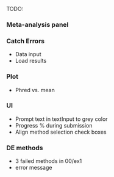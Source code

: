 TODO:

### Meta-analysis panel


### Catch Errors

  - Data input
  - Load results
  
### Plot

  - Phred vs. mean
  
### UI

  - Prompt text in textInput to grey color
  - Progress % during submission
  - Align method selection check boxes
  
### DE methods

  - 3 failed methods in 00/ex1
  - error message